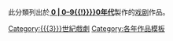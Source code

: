 <includeonly>此分類列出於'''[[{{{1}}}{{#ifeq:{{{2}}} | 0 | {{{2}}}0–{{{1}}}{{{2}}}9{{!}}{{{1}}}}}{{{2}}}0年代]]'''製作的[[戏剧]]作品。
{{WorksDecadeHeader|DecimalCentury={{{1}}}|Decade={{{2}}}|OrdinalCentury={{{3}}}|WorkType=戲劇}}
[[Category:{{{3}}}世紀戲劇]]
</includeonly>
<noinclude>{{doc}}[[Category:各年作品模板]]</noinclude>